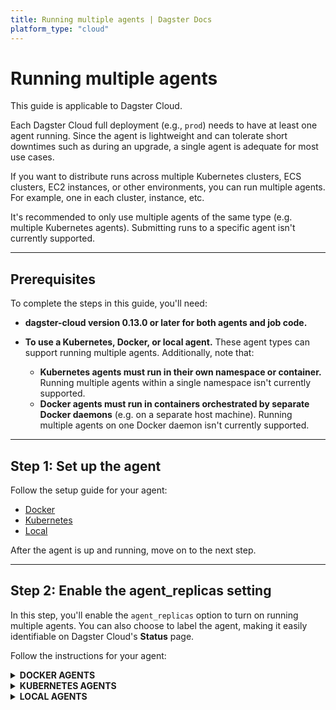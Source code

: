 ```yaml
---
title: Running multiple agents | Dagster Docs
platform_type: "cloud"
---
```


# Running multiple agents <Experimental />

<Note>This guide is applicable to Dagster Cloud.</Note>

Each Dagster Cloud full deployment (e.g., `prod`) needs to have at least one agent running. Since the agent is lightweight and can tolerate short downtimes such as during an upgrade, a single agent is adequate for most use cases.

If you want to distribute runs across multiple Kubernetes clusters, ECS clusters, EC2 instances, or other environments, you can run multiple agents. For example, one in each cluster, instance, etc.

It's recommended to only use multiple agents of the same type (e.g. multiple Kubernetes agents). Submitting runs to a specific agent isn't currently supported.

---

## Prerequisites

To complete the steps in this guide, you'll need:

- **dagster-cloud version 0.13.0 or later for both agents and job code.**
- **To use a Kubernetes, Docker, or local agent.** These agent types can support running multiple agents. Additionally, note that:

  - **Kubernetes agents must run in their own namespace or container.** Running multiple agents within a single namespace isn't currently supported.
  - **Docker agents must run in containers orchestrated by separate Docker daemons** (e.g. on a separate host machine). Running multiple agents on one Docker daemon isn't currently supported.

---

## Step 1: Set up the agent

Follow the setup guide for your agent:

- [Docker](/dagster-cloud/deployment/agents/docker)
- [Kubernetes](/dagster-cloud/deployment/agents/kubernetes/configuring-running-kubernetes-agent)
- [Local](/dagster-cloud/deployment/agents/local)

After the agent is up and running, move on to the next step.

---

## Step 2: Enable the agent_replicas setting

In this step, you'll enable the `agent_replicas` option to turn on running multiple agents. You can also choose to label the agent, making it easily identifiable on Dagster Cloud's **Status** page.

Follow the instructions for your agent:

<details>
  <summary><strong>DOCKER AGENTS</strong></summary>

**Docker agents must run in containers orchestrated by separate Docker daemons** (e.g. on a separate host machine). Running multiple agents on one Docker daemon isn't currently supported.

Add the following to the `dagster.yaml` file:

```yaml
agent_replicas:
  enabled: true

dagster_cloud_api:
  # <your other config>
  agent_label: "My agent" # optional
```

</details>

<details>
  <summary><strong>KUBERNETES AGENTS</strong></summary>

**Kubernetes agents must run in their own namespace or container.** Running multiple agents within a single namespace isn't currently supported.

Add the following options to your Helm command:

```shell
helm upgrade \
    ...
    --set agentReplicas.enabled=true \
    --set dagsterCloud.agentLabel="My agent" # optional, only supported on 0.13.14 and later
```

Or if you're using a `values.yaml` file:

```yaml
agentReplicas:
  enabled: true

dagsterCloud:
  agentLabel: "My agent" # optional, only supported on 0.13.14 and later
```

</details>

<details>
  <summary><strong>LOCAL AGENTS</strong></summary>

Add the following to the `dagster.yaml` file:

```yaml
agent_replicas:
  enabled: true

dagster_cloud_api:
  # <your other config>
  agent_label: "My agent" # optional
```

</details>
